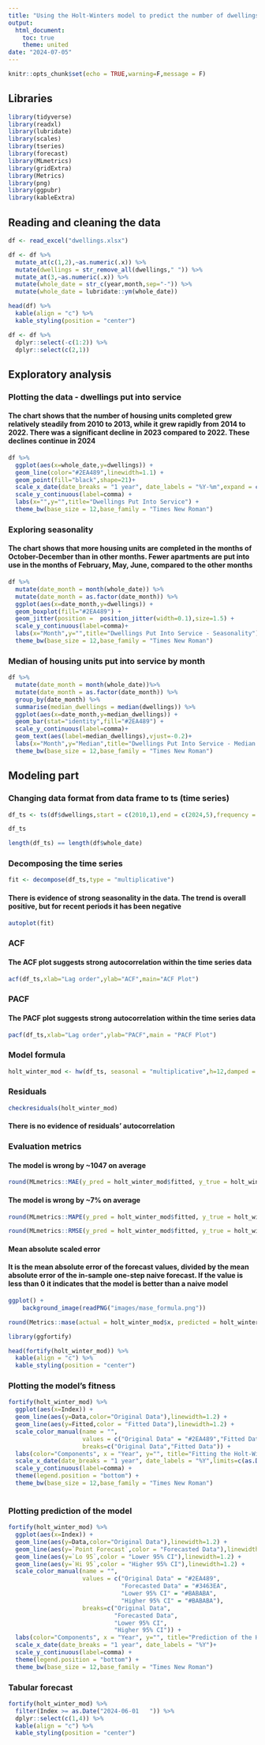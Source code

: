 ---
title: "Using the Holt-Winters model to predict the number of dwellings put into service in Poland"
output: 
  html_document: 
    toc: true
    theme: united
date: "2024-07-05"
---

```{r setup, include=FALSE}
knitr::opts_chunk$set(echo = TRUE,warning=F,message = F)
```



## Libraries


```{r}
library(tidyverse)
library(readxl)
library(lubridate)
library(scales)
library(tseries)
library(forecast)
library(MLmetrics)
library(gridExtra)
library(Metrics)
library(png)
library(ggpubr)
library(kableExtra)
```


## Reading and cleaning the data


```{r}
df <- read_excel("dwellings.xlsx")
```


```{r}
df <- df %>%
  mutate_at(c(1,2),~as.numeric(.x)) %>%
  mutate(dwellings = str_remove_all(dwellings," ")) %>%
  mutate_at(3,~as.numeric(.x)) %>%
  mutate(whole_date = str_c(year,month,sep="-")) %>%
  mutate(whole_date = lubridate::ym(whole_date))
```


```{r}
head(df) %>%
  kable(align = "c") %>%
  kable_styling(position = "center")
```

```{r}
df <- df %>%
  dplyr::select(-c(1:2)) %>%
  dplyr::select(c(2,1))
```


## Exploratory analysis


### Plotting the data - dwellings put into service

#### The chart shows that the number of housing units completed grew relatively steadily from 2010 to 2013, while it grew rapidly from 2014 to 2022. There was a significant decline in 2023 compared to 2022. These declines continue in 2024


```{r,fig.width=10,fig.height=6}
df %>%
  ggplot(aes(x=whole_date,y=dwellings)) +
  geom_line(color="#2EA489",linewidth=1.1) + 
  geom_point(fill="black",shape=21)+
  scale_x_date(date_breaks = "1 year", date_labels = "%Y-%m",expand = c(0.05,0)) + 
  scale_y_continuous(label=comma) + 
  labs(x="",y="",title="Dwellings Put Into Service") + 
  theme_bw(base_size = 12,base_family = "Times New Roman")
```


### Exploring seasonality

#### The chart shows that more housing units are completed in the months of October-December than in other months. Fewer apartments are put into use in the months of February, May, June, compared to the other months

```{r,fig.width=10,fig.height=6}
df %>%
  mutate(date_month = month(whole_date)) %>%
  mutate(date_month = as.factor(date_month)) %>%
  ggplot(aes(x=date_month,y=dwellings)) + 
  geom_boxplot(fill="#2EA489") + 
  geom_jitter(position =  position_jitter(width=0.1),size=1.5) +
  scale_y_continuous(label=comma)+
  labs(x="Month",y="",title="Dwellings Put Into Service - Seasonality")+
  theme_bw(base_size = 12,base_family = "Times New Roman")
```


### Median of housing units put into service by month


```{r,fig.width=10,fig.height=6}
df %>%
  mutate(date_month = month(whole_date))%>%
  mutate(date_month = as.factor(date_month)) %>%
  group_by(date_month) %>%
  summarise(median_dwellings = median(dwellings)) %>%
  ggplot(aes(x=date_month,y=median_dwellings)) + 
  geom_bar(stat="identity",fill="#2EA489") + 
  scale_y_continuous(label=comma)+
  geom_text(aes(label=median_dwellings),vjust=-0.2)+
  labs(x="Month",y="Median",title="Dwellings Put Into Service - Median Values for Each Month") + 
  theme_bw(base_size = 12,base_family = "Times New Roman")
```


## Modeling part


### Changing data format from data frame to ts (time series)


```{r}
df_ts <- ts(df$dwellings,start = c(2010,1),end = c(2024,5),frequency = 12)
```


```{r}
df_ts
```


```{r}
length(df_ts) == length(df$whole_date)
```


### Decomposing the time series


```{r}
fit <- decompose(df_ts,type = "multiplicative")
```



#### There is evidence of strong seasonality in the data. The trend is overall positive, but for recent periods it has been negative


```{r,fig.width=10,fig.height=6}
autoplot(fit)
```

### ACF 


#### The ACF plot suggests strong autocorrelation within the time series data


```{r,fig.width=10,fig.height=6}
acf(df_ts,xlab="Lag order",ylab="ACF",main="ACF Plot")
```

### PACF

#### The PACF plot suggests strong autocorrelation within the time series data

```{r,fig.width=10,fig.height=6}
pacf(df_ts,xlab="Lag order",ylab="PACF",main = "PACF Plot")
```


### Model formula

```{r}
holt_winter_mod <- hw(df_ts, seasonal = "multiplicative",h=12,damped = T,exponential = F)
```


### Residuals

```{r,fig.width=10,fig.height=6}
checkresiduals(holt_winter_mod) 
```

#### There is no evidence of residuals' autocorrelation


### Evaluation metrics



#### The model is wrong by ~1047 on average


```{r}
round(MLmetrics::MAE(y_pred = holt_winter_mod$fitted, y_true = holt_winter_mod$x),4) #mean absolute error
```



#### The model is wrong by ~7% on average

```{r} 
round(MLmetrics::MAPE(y_pred = holt_winter_mod$fitted, y_true = holt_winter_mod$x),6) #mean absolute percentage error
```


```{r}
round(MLmetrics::RMSE(y_pred = holt_winter_mod$fitted, y_true = holt_winter_mod$x),4) #root mean squared error
```


#### Mean absolute scaled error

#### It is the mean absolute error of the forecast values, divided by the mean absolute error of the in-sample one-step naive forecast. If the value is less than 0 it indicates that the model is better than a naive model



```{r,fig.width=4,fig.height=1}
ggplot() + 
    background_image(readPNG("images/mase_formula.png"))
```



```{r}
round(Metrics::mase(actual = holt_winter_mod$x, predicted = holt_winter_mod$fitted),4) #mean absolute scaled error
```

```{r}
library(ggfortify)
```


```{r}
head(fortify(holt_winter_mod)) %>%
  kable(align = "c") %>%
  kable_styling(position = "center")
```


### Plotting the model's fitness

```{r,fig.width=10,fig.height=6}
fortify(holt_winter_mod) %>%
  ggplot(aes(x=Index)) + 
  geom_line(aes(y=Data,color="Original Data"),linewidth=1.2) + 
  geom_line(aes(y=Fitted,color = "Fitted Data"),linewidth=1.2) + 
  scale_color_manual(name = "",
                     values = c("Original Data" = "#2EA489","Fitted Data" = "#3463EA"),
                     breaks=c("Original Data","Fitted Data")) +
  labs(color="Components", x = "Year", y="", title="Fitting the Holt-Winters model") + 
  scale_x_date(date_breaks = "1 year", date_labels = "%Y",limits=c(as.Date("2010-01-01"),as.Date("2024-05-01"))) + 
  scale_y_continuous(label=comma) +
  theme(legend.position = "bottom") + 
  theme_bw(base_size = 12,base_family = "Times New Roman")
  
```


### Plotting prediction of the model


```{r,fig.width=10,fig.height=6}
fortify(holt_winter_mod) %>%
  ggplot(aes(x=Index)) + 
  geom_line(aes(y=Data,color="Original Data"),linewidth=1.2) + 
  geom_line(aes(y=`Point Forecast`,color = "Forecasted Data"),linewidth=1.2) + 
  geom_line(aes(y=`Lo 95`,color = "Lower 95% CI"),linewidth=1.2) +
  geom_line(aes(y=`Hi 95`,color = "Higher 95% CI"),linewidth=1.2) +
  scale_color_manual(name = "",
                     values = c("Original Data" = "#2EA489",
                                "Forecasted Data" = "#3463EA",
                                "Lower 95% CI" = "#BABABA",
                                "Higher 95% CI" = "#BABABA"),
                     breaks=c("Original Data",
                              "Forecasted Data",
                              "Lower 95% CI",
                              "Higher 95% CI")) +
  labs(color="Components", x = "Year", y="", title="Prediction of the Holt-Winters model") + 
  scale_x_date(date_breaks = "1 year", date_labels = "%Y")+
  scale_y_continuous(label=comma) +
  theme(legend.position = "bottom") + 
  theme_bw(base_size = 12,base_family = "Times New Roman")
```

### Tabular forecast

```{r}
fortify(holt_winter_mod) %>%
  filter(Index >= as.Date("2024-06-01	")) %>%
  dplyr::select(c(1,4)) %>%
  kable(align = "c") %>%
  kable_styling(position = "center")
```





